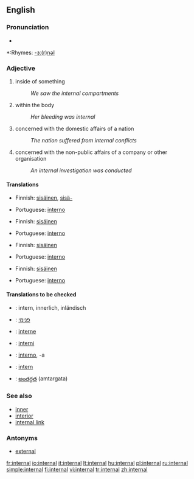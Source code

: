 ==English==

===Pronunciation===
*{{audio|en-us-internal.ogg|Audio (US)}}

*:Rhymes: [[Rhymes:English:-ɜː(r)nəl|-ɜː(r)nəl]]

===Adjective===
{{en-adj}}

# inside of something
#:''We saw the internal compartments''
# within the body
#:''Her bleeding was internal''
# concerned with the domestic affairs of a nation
#:''The nation suffered from internal conflicts''
# concerned with the non-public affairs of a company or other organisation
#:''An internal investigation was conducted''

====Translations====
{{trans-top|inside of something}}
*Finnish: [[sisäinen]], [[sisä-]]
{{trans-mid}}
*Portuguese: [[interno]]
{{trans-bottom}}

{{trans-top|within the body}}
*Finnish: [[sisäinen]]
{{trans-mid}}
*Portuguese: [[interno]]
{{trans-bottom}}

{{trans-top|concerned with the domestic affairs of a nation}}
*Finnish: [[sisäinen]]
{{trans-mid}}
*Portuguese: [[interno]]
{{trans-bottom}}

{{trans-top|concerned with the non-public affairs of a company or other organisation}}
*Finnish: [[sisäinen]]
{{trans-mid}}
*Portuguese: [[interno]]
{{trans-bottom}}

====Translations to be checked====
{{checktrans-top}}
*{{ttbc|German}}: intern, innerlich, inländisch
*{{ttbc|Hebrew}}: [[פנימי]]
*{{ttbc|Interlingua}}: [[interne]]
*{{ttbc|Novial}}: [[interni]]
*{{ttbc|Spanish}}: [[interno]], -a
*{{ttbc|Swedish}}: [[intern]]
*{{ttbc|Telugu}}: [[అంతర్గత]] (amtargata)
{{checktrans-bottom}}

===See also===
*[[inner]]
*[[interior]]
*[[internal link]]

===Antonyms===
*[[external]]

[[fr:internal]]
[[io:internal]]
[[it:internal]]
[[lt:internal]]
[[hu:internal]]
[[pl:internal]]
[[ru:internal]]
[[simple:internal]]
[[fi:internal]]
[[vi:internal]]
[[tr:internal]]
[[zh:internal]]